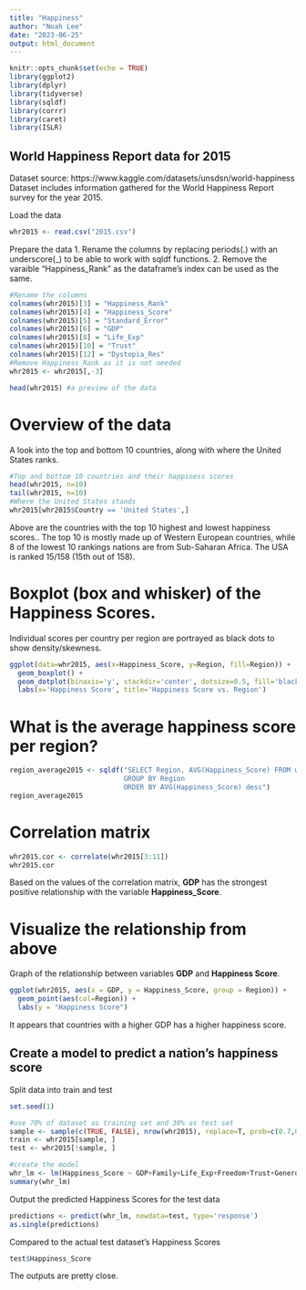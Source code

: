 ---
title: "Happiness"
author: "Noah Lee"
date: "2023-06-25"
output: html_document
---

```{r setup, include=FALSE}
knitr::opts_chunk$set(echo = TRUE)
library(ggplot2)
library(dplyr)
library(tidyverse)
library(sqldf)
library(corrr)
library(caret)
library(ISLR)
```

## World Happiness Report data for 2015
Dataset source: https://www.kaggle.com/datasets/unsdsn/world-happiness
Dataset includes information gathered for the World Happiness Report survey for the year 2015.

Load the data
```{r}
whr2015 <- read.csv("2015.csv")
```


Prepare the data
1. Rename the columns by replacing periods(.) with an underscore(_) to be able to work with sqldf functions.
2. Remove the varaible "Happiness_Rank" as the dataframe's index can be used as the same.
```{r}
#Rename the columns
colnames(whr2015)[3] = "Happiness_Rank"
colnames(whr2015)[4] = "Happiness_Score"
colnames(whr2015)[5] = "Standard_Error"
colnames(whr2015)[6] = "GDP"
colnames(whr2015)[8] = "Life_Exp"
colnames(whr2015)[10] = "Trust"
colnames(whr2015)[12] = "Dystopia_Res"
#Remove Happiness_Rank as it is not needed
whr2015 <- whr2015[,-3]

head(whr2015) #a preview of the data
```


# Overview of the data
A look into the top and bottom 10 countries, along with where the United States ranks.
```{r}
#Top and bottom 10 countries and their happiness scores
head(whr2015, n=10)
tail(whr2015, n=10)
#Where the United States stands
whr2015[whr2015$Country == 'United States',]
```
  Above are the countries with the top 10 highest and lowest happiness scores.. The top 10 is mostly made up of Western European countries, while 8 of the lowest 10 rankings nations are from Sub-Saharan Africa.
  The USA is ranked 15/158 (15th out of 158).

# Boxplot (box and whisker) of the Happiness Scores.
Individual scores per country per region are portrayed as black dots to show density/skewness.
```{r}
ggplot(data=whr2015, aes(x=Happiness_Score, y=Region, fill=Region)) +
  geom_boxplot() +
  geom_dotplot(binaxis='y', stackdir='center', dotsize=0.5, fill='black', binwidth = 0.2) + 
  labs(x='Happiness Score', title='Happiness Score vs. Region')

```


# What is the average happiness score per region?
```{r}
region_average2015 <- sqldf("SELECT Region, AVG(Happiness_Score) FROM whr2015
                            GROUP BY Region
                            ORDER BY AVG(Happiness_Score) desc")
region_average2015
```


# Correlation matrix
```{r}
whr2015.cor <- correlate(whr2015[3:11])
whr2015.cor
```
Based on the values of the correlation matrix, **GDP** has the strongest positive relationship with the variable **Happiness_Score**.


# Visualize the relationship from above
Graph of the relationship between variables **GDP** and **Happiness Score**.
```{r}
ggplot(whr2015, aes(x = GDP, y = Happiness_Score, group = Region)) +
  geom_point(aes(col=Region)) +
  labs(y = "Happiness Score")
```
It appears that countries with a higher GDP has a higher happiness score.





## Create a model to predict a nation's happiness score
Split data into train and test
```{r}
set.seed(1)

#use 70% of dataset as training set and 30% as test set
sample <- sample(c(TRUE, FALSE), nrow(whr2015), replace=T, prob=c(0.7,0.3))
train <- whr2015[sample, ]
test <- whr2015[!sample, ]

#create the model
whr_lm <- lm(Happiness_Score ~ GDP+Family+Life_Exp+Freedom+Trust+Generosity+Dystopia_Res, data=train)
summary(whr_lm)
```

Output the predicted Happiness Scores for the test data
```{r}
predictions <- predict(whr_lm, newdata=test, type='response')
as.single(predictions)
```
Compared to the actual test dataset's Happiness Scores
```{r}
test$Happiness_Score
```
The outputs are pretty close.
